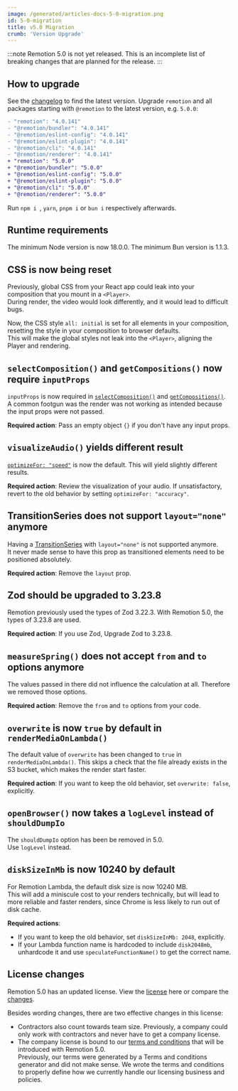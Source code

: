 ```yaml
---
image: /generated/articles-docs-5-0-migration.png
id: 5-0-migration
title: v5.0 Migration
crumb: 'Version Upgrade'
---
```


:::note
Remotion 5.0 is not yet released. This is an incomplete list of breaking changes that are planned for the release.
:::

## How to upgrade

See the [changelog](https://remotion.dev/changelog) to find the latest version.
Upgrade `remotion` and all packages starting with `@remotion` to the latest version, e.g. `5.0.0`:

```diff
- "remotion": "4.0.141"
- "@remotion/bundler": "4.0.141"
- "@remotion/eslint-config": "4.0.141"
- "@remotion/eslint-plugin": "4.0.141"
- "@remotion/cli": "4.0.141"
- "@remotion/renderer": "4.0.141"
+ "remotion": "5.0.0"
+ "@remotion/bundler": "5.0.0"
+ "@remotion/eslint-config": "5.0.0"
+ "@remotion/eslint-plugin": "5.0.0"
+ "@remotion/cli": "5.0.0"
+ "@remotion/renderer": "5.0.0"
```

Run `npm i `, `yarn`, `pnpm i` or `bun i` respectively afterwards.

## Runtime requirements

The minimum Node version is now 18.0.0. The minimum Bun version is 1.1.3.

## CSS is now being reset

Previously, global CSS from your React app could leak into your composition that you mount in a `<Player>`.  
During render, the video would look differently, and it would lead to difficult bugs.

Now, the CSS style `all: initial` is set for all elements in your composition, resetting the style in your composition to browser defaults.  
This will make the global styles not leak into the `<Player>`, aligning the Player and rendering.

## `selectComposition()` and `getCompositions()` now require `inputProps`

`inputProps` is now required in [`selectComposition()`](/docs/renderer/select-composition) and [`getCompositions()`](/docs/renderer/get-compositions).  
A common footgun was the render was not working as intended because the input props were not passed.

**Required action**: Pass an empty object `{}` if you don't have any input props.

## `visualizeAudio()` yields different result

[`optimizeFor: "speed"`](/docs/visualize-audio#optimizefor) is now the default. This will yield slightly different results.

**Required action**: Review the visualization of your audio. If unsatisfactory, revert to the old behavior by setting `optimizeFor: "accuracy"`.

## TransitionSeries does not support `layout="none"` anymore

Having a [TransitionSeries](/docs/transitions/transitionseries) with `layout="none"` is not supported anymore.  
It never made sense to have this prop as transitioned elements need to be positioned absolutely.

**Required action**: Remove the `layout` prop.

## Zod should be upgraded to 3.23.8

Remotion previously used the types of Zod 3.22.3. With Remotion 5.0, the types of 3.23.8 are used.

**Required action**: If you use Zod, Upgrade Zod to 3.23.8.

## `measureSpring()` does not accept `from` and `to` options anymore

The values passed in there did not influence the calculation at all. Therefore we removed those options.

**Required action**: Remove the `from` and `to` options from your code.

## `overwrite` is now `true` by default in `renderMediaOnLambda()`

The default value of `overwrite` has been changed to `true` in `renderMediaOnLambda()`. This skips a check that the file already exists in the S3 bucket, which makes the render start faster.

**Required action**: If you want to keep the old behavior, set `overwrite: false`, explicitly.

## `openBrowser()` now takes a `logLevel` instead of `shouldDumpIo`

The `shouldDumpIo` option has been be removed in 5.0.  
Use `logLevel` instead.

## `diskSizeInMb` is now 10240 by default

For Remotion Lambda, the default disk size is now 10240 MB.  
This will add a miniscule cost to your renders technically, but will lead to more reliable and faster renders, since Chrome is less likely to run out of disk cache.

**Required actions**:

- If you want to keep the old behavior, set `diskSizeInMb: 2048`, explicitly.
- If your Lambda function name is hardcoded to include `disk2048mb`, unhardcode it and use `speculateFunctionName()` to get the correct name.

## License changes

Remotion 5.0 has an updated license. View the [license](https://github.com/remotion-dev/remotion/blob/5-0-license/LICENSE.md) here or compare the [changes](https://github.com/remotion-dev/remotion/pull/3750).

Besides wording changes, there are two effective changes in this license:

- Contractors also count towards team size. Previously, a company could only work with contractors and never have to get a company license.
- The company license is bound to our [terms and conditions](https://www.remotion.pro/terms) that will be introduced with Remotion 5.0.  
  Previously, our terms were generated by a Terms and conditions generator and did not make sense. We wrote the terms and conditions to properly define how we currently handle our licensing business and policies.
